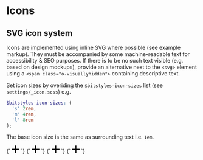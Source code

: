 
<Meta title="Objects/Icon" />

# Icons

## SVG icon system

Icons are implemented using inline SVG where possible (see example markup). They must be accompanied by some machine-readable text for accessibility & SEO purposes. If there is to be no such text visible (e.g. based on design mockups), provide an alternative next to the `<svg>` element using a `<span class="o-visuallyhidden">` containing descriptive text.

Set icon sizes by overiding the `$bitstyles-icon-sizes` list (see `settings/_icon.scss`) e.g.

```scss
$bitstyles-icon-sizes: (
  's' 2rem,
  'm' 4rem,
  'l' 8rem
);
```

The base icon size is the same as surrounding text i.e. `1em`.

<Canvas>
  <Story name="Icon">
    {`
      <svg class="o-icon" viewBox="0 0 100 100" width="20" height="20" xmlns="http://www.w3.org/2000/svg">
        <path d="m55.94 1.03v43h43v12h-43v43h-12v-43h-43v-12h43v-43z" fill-rule="evenodd"/>
      </svg>
    `}
  </Story>
  <Story name="Small icon">
    {`
      <svg class="o-icon o-icon--small" viewBox="0 0 100 100" width="20" height="20" xmlns="http://www.w3.org/2000/svg">
        <path d="m55.94 1.03v43h43v12h-43v43h-12v-43h-43v-12h43v-43z" fill-rule="evenodd"/>
      </svg>
    `}
  </Story>
  <Story name="Medium icon">
    {`
      <svg class="o-icon o-icon--medium" viewBox="0 0 100 100" width="20" height="20" xmlns="http://www.w3.org/2000/svg">
        <path d="m55.94 1.03v43h43v12h-43v43h-12v-43h-43v-12h43v-43z" fill-rule="evenodd"/>
      </svg>
    `}
  </Story>
  <Story name="Large icon">
    {`
      <svg class="o-icon o-icon--large" viewBox="0 0 100 100" width="20" height="20" xmlns="http://www.w3.org/2000/svg">
        <path d="m55.94 1.03v43h43v12h-43v43h-12v-43h-43v-12h43v-43z" fill-rule="evenodd"/>
      </svg>
    `}
  </Story>
</Canvas>
